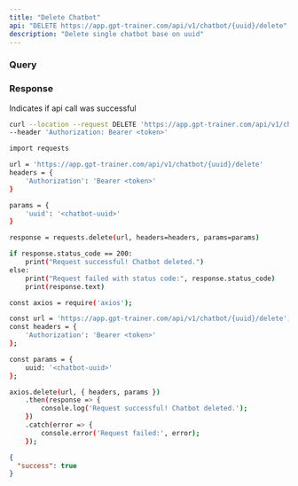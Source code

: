 ```yaml
---
title: "Delete Chatbot"
api: "DELETE https://app.gpt-trainer.com/api/v1/chatbot/{uuid}/delete"
description: "Delete single chatbot base on uuid"
---
```


### Query

<ParamField query="uuid" type="string" required/>

### Response

<ResponseField name="success" type="boolean">
  Indicates if api call was successful
</ResponseField>


<RequestExample>

```bash Curl
curl --location --request DELETE 'https://app.gpt-trainer.com/api/v1/chatbot/{uuid}/delete' \
--header 'Authorization: Bearer <token>'
```

```bash Python
import requests

url = 'https://app.gpt-trainer.com/api/v1/chatbot/{uuid}/delete'
headers = {
    'Authorization': 'Bearer <token>'
}

params = {
    'uuid': '<chatbot-uuid>'
}

response = requests.delete(url, headers=headers, params=params)

if response.status_code == 200:
    print("Request successful! Chatbot deleted.")
else:
    print("Request failed with status code:", response.status_code)
    print(response.text)
```

```bash JavaScript
const axios = require('axios');

const url = 'https://app.gpt-trainer.com/api/v1/chatbot/{uuid}/delete';
const headers = {
    'Authorization': 'Bearer <token>'
};

const params = {
    uuid: '<chatbot-uuid>'
};

axios.delete(url, { headers, params })
    .then(response => {
        console.log('Request successful! Chatbot deleted.');
    })
    .catch(error => {
        console.error('Request failed:', error);
    });
```

</RequestExample>

<ResponseExample>

```json Response
{
  "success": true
}

```

</ResponseExample>
